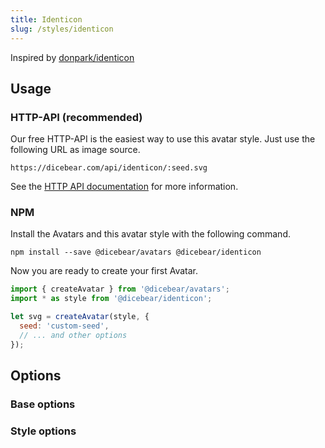 ```yaml
---
title: Identicon
slug: /styles/identicon
---
```



<Examples style={style} />

Inspired by [donpark/identicon](https://github.com/donpark/identicon)

## Usage

### HTTP-API (recommended)

Our free HTTP-API is the easiest way to use this avatar style. Just use the following URL as image source.

    https://dicebear.com/api/identicon/:seed.svg

See the [HTTP API documentation](/docs/http-api) for more information.

### NPM

Install the Avatars and this avatar style with the following command.

    npm install --save @dicebear/avatars @dicebear/identicon

Now you are ready to create your first Avatar.

```js
import { createAvatar } from '@dicebear/avatars';
import * as style from '@dicebear/identicon';

let svg = createAvatar(style, {
  seed: 'custom-seed',
  // ... and other options
});
```

## Options

### Base options

<Options schema={coreSchema} />

### Style options

<Options schema={style.schema} />
